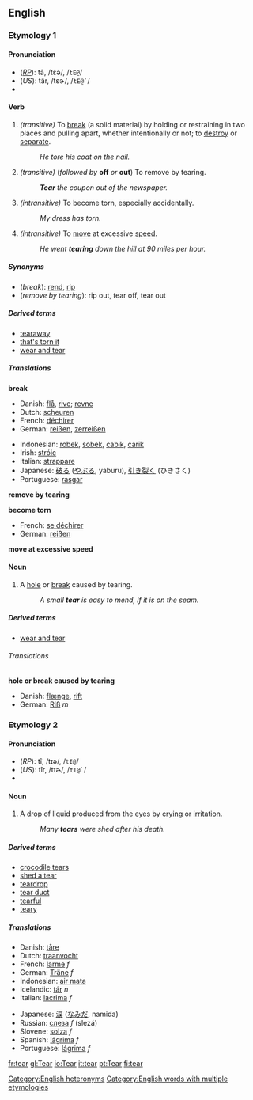 ==English==
===Etymology 1===
====Pronunciation====
*(''[[RP]]''): tâ, /tɛə/, /<tt>tE@</tt>/
*(''US''): târ, /tɛɚ/, /<tt>tE@`</tt>/
*{{audio|en-us-tear-verb.ogg|Audio (US), verb}}

====Verb====
{{irregverb|'''to tear'''|'''[[tears]]'''|'''[[tore]]'''|'''[[torn]]'''|'''[[tearing]]'''}}
#''(transitive)'' To [[break]] (a solid material) by holding or restraining in two places and pulling apart, whether intentionally or not; to [[destroy]] or [[separate]].
#:''He tore his coat on the nail.''
#''(transitive)'' (''followed by'' '''off''' ''or'' '''out''') To remove by tearing.
#:'''''Tear''' the coupon out of the newspaper.''
#''(intransitive)'' To become torn, especially accidentally.
#:''My dress has torn.''
#''(intransitive)'' To [[move]] at excessive [[speed]].
#:''He went '''tearing''' down the hill at 90 miles per hour.''


=====Synonyms=====
*(''break''): [[rend]], [[rip]]
*(''remove by tearing''): rip out, tear off, tear out

=====Derived terms=====
*[[tearaway]]
*[[that's torn it]]
*[[wear and tear]]

=====Translations=====
'''break'''
{{top}}
*Danish: [[flå]], [[rive]]; [[revne]]
*Dutch: [[scheuren]]
*French: [[déchirer]]
*German: [[reißen]], [[zerreißen]]
{{mid}}
*Indonesian: [[robek]], [[sobek]], [[cabik]], [[carik]]
*Irish: [[stróic]]
*Italian: [[strappare]]
*Japanese: [[破る]] ([[やぶる]], yaburu), [[引き裂く]] (ひきさく)
*Portuguese: [[rasgar]]
{{bottom}}

'''remove by tearing'''
{{top}}
{{mid}}
{{bottom}}

'''become torn'''
{{top}}
*French: [[se déchirer]]
*German: [[reißen]]
{{mid}}
{{bottom}}

'''move at excessive speed'''
{{top}}
{{mid}}
{{bottom}}

====Noun====
{{en-noun|tear|tears}}
#A [[hole]] or [[break]] caused by tearing.
#:''A small '''tear''' is easy to mend, if it is on the seam.''

=====Derived terms=====
*[[wear and tear]]

======Translations======
'''hole or break caused by tearing'''
{{top}}
*Danish: [[flænge]], [[rift#Danish|rift]]
*German: [[Riß]] ''m''
{{mid}}
{{bottom}}

===Etymology 2===
====Pronunciation====
*(''RP''): tî, /tɪə/, /<tt>tI@</tt>/
*(''US''): tîr, /tɪɚ/, /<tt>tI@`</tt>/
*{{audio|en-us-tear-noun.ogg|Audio (US), noun}}

====Noun====
{{wikipedia}}
{{en-noun|tear|tears}}

#A [[drop]] of liquid produced from the [[eye]]s by [[crying]] or [[irritation]].
#:''Many '''tears''' were shed after his death.''

=====Derived terms=====
*[[crocodile tears]]
*[[shed a tear]]
*[[teardrop]]
*[[tear duct]]
*[[tearful]]
*[[teary]]

=====Translations=====
{{top}}
*Danish: [[tåre]]
*Dutch: [[traanvocht]]
*French: [[larme]] ''f''
*German: [[Träne]] ''f''
*Indonesian: [[air mata]]
*Icelandic: [[tár]] ''n''
*Italian: [[lacrima]] ''f''
{{mid}}
*Japanese: [[涙]] ([[なみだ]], namida)
*Russian: [[слеза]] ''f'' (slezá)
*Slovene: [[solza]] ''f''
*Spanish: [[lágrima]] ''f''
*Portuguese: [[lágrima]] ''f''
{{bottom}}

[[Category:English heteronyms]]
[[Category:English words with multiple etymologies]]

[[fr:tear]]
[[gl:Tear]]
[[io:Tear]]
[[it:tear]]
[[pt:Tear]]
[[fi:tear]]